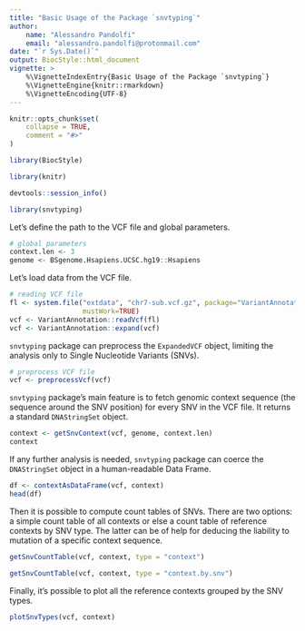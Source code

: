 ```yaml
---
title: "Basic Usage of the Package `snvtyping`"
author:
    name: "Alessandro Pandolfi"
    email: "alessandro.pandolfi@protonmail.com"
date: "`r Sys.Date()`"
output: BiocStyle::html_document
vignette: >
    %\VignetteIndexEntry{Basic Usage of the Package `snvtyping`}
    %\VignetteEngine{knitr::rmarkdown}
    %\VignetteEncoding{UTF-8}
---
```


```r
knitr::opts_chunk$set(
    collapse = TRUE,
    comment = "#>"
)
```

```r
library(BiocStyle)
```

```r
library(knitr)
```

```r
devtools::session_info()
```


```r
library(snvtyping)
```

Let's define the path to the VCF file and global parameters.

```r
# global parameters
context.len <- 3
genome <- BSgenome.Hsapiens.UCSC.hg19::Hsapiens
```

Let's load data from the VCF file.

```r
# reading VCF file
fl <- system.file("extdata", "chr7-sub.vcf.gz", package="VariantAnnotation",
                  mustWork=TRUE)
vcf <- VariantAnnotation::readVcf(fl)
vcf <- VariantAnnotation::expand(vcf)
```

`snvtyping` package can preprocess the `ExpandedVCF` object, limiting the analysis only to Single Nucleotide Variants (SNVs).

```r
# preprocess VCF file
vcf <- preprocessVcf(vcf)
```

`snvtyping` package's main feature is to fetch genomic context sequence (the sequence around the SNV position) for every SNV in the VCF file. It returns a standard `DNAStringSet` object.

```r
context <- getSnvContext(vcf, genome, context.len)
context
```

If any further analysis is needed, `snvtyping` package can coerce the `DNAStringSet` object in a human-readable Data Frame.

```r
df <- contextAsDataFrame(vcf, context)
head(df)
```

Then it is possible to compute count tables of SNVs. There are two options: a simple count table of all contexts or else a count table of reference contexts by SNV type. The latter can be of help for deducing the liability to mutation of a specific context sequence.

```r
getSnvCountTable(vcf, context, type = "context")
```

```r
getSnvCountTable(vcf, context, type = "context.by.snv")
```

Finally, it's possible to plot all the reference contexts grouped by the SNV types.

```r
plotSnvTypes(vcf, context)
```
